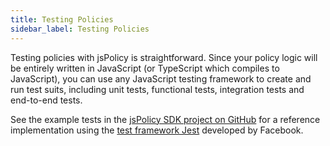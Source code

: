 ```yaml
---
title: Testing Policies
sidebar_label: Testing Policies
---
```


Testing policies with jsPolicy is straightforward. Since your policy logic will be entirely written in JavaScript (or TypeScript which compiles to JavaScript), you can use any JavaScript testing framework to create and run test suits, including unit tests, functional tests, integration tests and end-to-end tests.

See the example tests in the [jsPolicy SDK project on GitHub](https://github.com/loft-sh/jspolicy-sdk#run-jest-tests) for a reference implementation using the [test framework Jest](https://jestjs.io/) developed by Facebook.